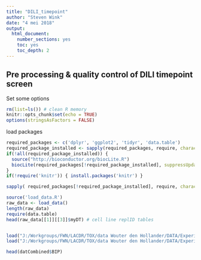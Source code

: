 ```yaml
---
title: "DILI_timepoint"
author: "Steven Wink"
date: "4 mei 2018"
output:
  html_document:
    number_sections: yes
    toc: yes
    toc_depth: 2
---
```


## Pre processing & quality control of DILI timepoint screen


Set some options  
```r
rm(list=ls()) # clean R memory
knitr::opts_chunk$set(echo = TRUE)
options(stringsAsFactors = FALSE) 

```


load packages  
```r

required_packages <- c('dplyr', 'ggplot2', 'tidyr', 'data.table')
required_package_installed <- sapply(required_packages, require, character.only = TRUE)
if(!all(required_package_installed)) {
  source("http://bioconductor.org/biocLite.R")
  biocLite(required_packages[!required_package_installed], suppressUpdates = TRUE)
}
if(!require('knitr')) { install.packages('knitr') }

sapply( required_packages[!required_package_installed], require, character.only = TRUE)

```


```r

source('load_data.R')
raw_data <- load_data()
length(raw_data)
require(data.table)
head(raw_data[[1]][[3]]$myDT) # cell line replID tables


load("J:/Workgroups/FWN/LACDR/TOX/data Wouter den Hollander/DATA/ExperimentData/DILIscreen/RDataFiles_EndPointDILI/moved/parsedBTG2.RData")
load("J:/Workgroups/FWN/LACDR/TOX/data Wouter den Hollander/DATA/ExperimentData/DILIscreen/RDataFiles_EndPointDILI/moved/parsedOutputLists.RData")

head(datCombined$BIP)

```

